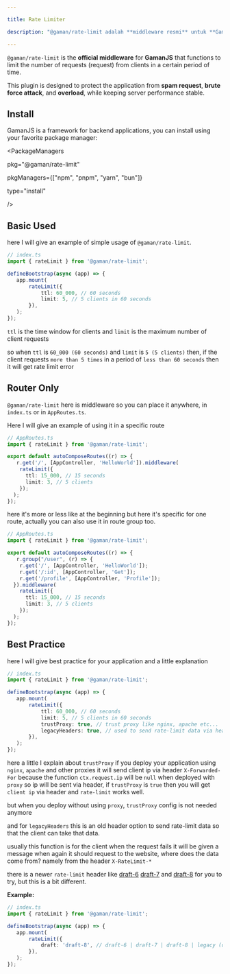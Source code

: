 ```yaml
---

title: Rate Limiter

description: "@gaman/rate-limit adalah **middleware resmi** untuk **GamanJS** yang berfungsi membatasi jumlah permintaan (request) dari klien dalam periode waktu tertentu. Plugin ini dirancang untuk melindungi aplikasi dari **spam request**, **brute force attack**, dan **overload**, sekaligus menjaga performa server tetap stabil."

---
```


`@gaman/rate-limit` is the **official middleware** for **GamanJS** that functions to limit the number of requests (request) from clients in a certain period of time.

This plugin is designed to protect the application from **spam request**, **brute force attack**, and **overload**, while keeping server performance stable.

## Install


GamanJS is a framework for backend applications, you can install using your favorite package manager:

<PackageManagers

  pkg="@gaman/rate-limit"

  pkgManagers={["npm", "pnpm", "yarn", "bun"]}

  type="install"

 />

## Basic Used

here I will give an example of simple usage of `@gaman/rate-limit`.

 ```ts
 // index.ts
 import { rateLimit } from '@gaman/rate-limit';

 defineBootstrap(async (app) => {
 	app.mount(
 		rateLimit({
 			ttl: 60_000, // 60 seconds
 			limit: 5, // 5 clients in 60 seconds
 		}),
 	);
 });
 ```

`ttl` is the time window for clients and `limit` is the maximum number of client requests

so when `ttl` is `60_000 (60 seconds)` and `limit` is `5 (5 clients)` then, if the client requests `more than 5 times` in a period of `less than 60 seconds` then it will get rate limit error

## Router Only

`@gaman/rate-limit` here is middleware so you can place it anywhere, in `index.ts` or in `AppRoutes.ts`.

Here I will give an example of using it in a specific route

 ```ts
 // AppRoutes.ts
 import { rateLimit } from '@gaman/rate-limit';

 export default autoComposeRoutes((r) => {
 	r.get('/', [AppController, 'HelloWorld']).middleware(
     rateLimit({
       ttl: 15_000, // 15 seconds
       limit: 3, // 5 clients
     });
   );
 });
 ```

here it's more or less like at the beginning but here it's specific for one route, actually you can also use it in route group too.

 ```ts
 // AppRoutes.ts
 import { rateLimit } from '@gaman/rate-limit';

 export default autoComposeRoutes((r) => {
 	r.group("/user", (r) => {
     r.get('/', [AppController, 'HelloWorld']);
     r.get('/:id', [AppController, 'Get']);
     r.get('/profile', [AppController, 'Profile']);
   }).middleware(
     rateLimit({
       ttl: 15_000, // 15 seconds
       limit: 3, // 5 clients
     });
   );
 });
 ```

## Best Practice

here I will give best practice for your application and a little explanation

 ```ts
 // index.ts
 import { rateLimit } from '@gaman/rate-limit';

 defineBootstrap(async (app) => {
 	app.mount(
 		rateLimit({
 			ttl: 60_000, // 60 seconds
 			limit: 5, // 5 clients in 60 seconds
 			trustProxy: true, // trust proxy like nginx, apache etc...
 			legacyHeaders: true, // used to send rate-limit data via header
 		}),
 	);
 });
 ```

here a little I explain about `trustProxy` if you deploy your application using `nginx`, `apache` and other proxies it will send client ip via header `X-Forwarded-For` because the function `ctx.request.ip` will be `null` when deployed with `proxy` so ip will be sent via header, if `trustProxy` is `true` then you will get `client ip` via header and `rate-limit` works well.

but when you deploy without using `proxy`, `trustProxy` config is not needed anymore

and for `legacyHeaders` this is an old header option to send rate-limit data so that the client can take that data.

usually this function is for the client when the request fails it will be given a message when again it should request to the website, where does the data come from? namely from the header `X-RateLimit-*`

there is a newer `rate-limit` header like [draft-6](https://datatracker.ietf.org/doc/html/draft-ietf-httpapi-ratelimit-headers-06) [draft-7](https://datatracker.ietf.org/doc/html/draft-ietf-httpapi-ratelimit-headers-07) and [draft-8](https://datatracker.ietf.org/doc/html/draft-ietf-httpapi-ratelimit-headers-08.) for you to try, but this is a bit different.

**Example:**

 ```ts
 // index.ts
 import { rateLimit } from '@gaman/rate-limit';

 defineBootstrap(async (app) => {
 	app.mount(
 		rateLimit({
 			draft: 'draft-8', // draft-6 | draft-7 | draft-8 | legacy (default)
 		}),
 	);
 });
 ```